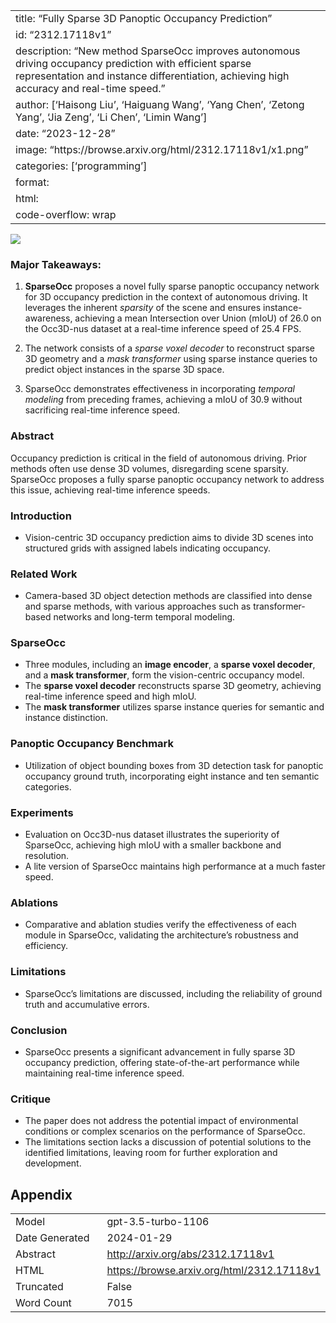 
---
title: "Fully Sparse 3D Panoptic Occupancy Prediction"
id: "2312.17118v1"
description: "New method SparseOcc improves autonomous driving occupancy prediction with efficient sparse representation and instance differentiation, achieving high accuracy and real-time speed."
author: ['Haisong Liu', 'Haiguang Wang', 'Yang Chen', 'Zetong Yang', 'Jia Zeng', 'Li Chen', 'Limin Wang']
date: "2023-12-28"
image: "https://browse.arxiv.org/html/2312.17118v1/x1.png"
categories: ['programming']
format:
  html:
    code-overflow: wrap
---

![](https://browse.arxiv.org/html/2312.17118v1/x1.png)

### Major Takeaways:

1. **SparseOcc** proposes a novel fully sparse panoptic occupancy network for 3D occupancy prediction in the context of autonomous driving. It leverages the inherent *sparsity* of the scene and ensures instance-awareness, achieving a mean Intersection over Union (mIoU) of 26.0 on the Occ3D-nus dataset at a real-time inference speed of 25.4 FPS.

2. The network consists of a *sparse voxel decoder* to reconstruct sparse 3D geometry and a *mask transformer* using sparse instance queries to predict object instances in the sparse 3D space.

3. SparseOcc demonstrates effectiveness in incorporating *temporal modeling* from preceding frames, achieving a mIoU of 30.9 without sacrificing real-time inference speed.

### Abstract

Occupancy prediction is critical in the field of autonomous driving. Prior methods often use dense 3D volumes, disregarding scene sparsity. SparseOcc proposes a fully sparse panoptic occupancy network to address this issue, achieving real-time inference speeds.

### Introduction
- Vision-centric 3D occupancy prediction aims to divide 3D scenes into structured grids with assigned labels indicating occupancy.
  
### Related Work
- Camera-based 3D object detection methods are classified into dense and sparse methods, with various approaches such as transformer-based networks and long-term temporal modeling.

### SparseOcc
- Three modules, including an **image encoder**, a **sparse voxel decoder**, and a **mask transformer**, form the vision-centric occupancy model.
- The **sparse voxel decoder** reconstructs sparse 3D geometry, achieving real-time inference speed and high mIoU.
- The **mask transformer** utilizes sparse instance queries for semantic and instance distinction.

### Panoptic Occupancy Benchmark
- Utilization of object bounding boxes from 3D detection task for panoptic occupancy ground truth, incorporating eight instance and ten semantic categories.

### Experiments
- Evaluation on Occ3D-nus dataset illustrates the superiority of SparseOcc, achieving high mIoU with a smaller backbone and resolution.
- A lite version of SparseOcc maintains high performance at a much faster speed.

### Ablations
- Comparative and ablation studies verify the effectiveness of each module in SparseOcc, validating the architecture's robustness and efficiency.

### Limitations
- SparseOcc's limitations are discussed, including the reliability of ground truth and accumulative errors.

### Conclusion
- SparseOcc presents a significant advancement in fully sparse 3D occupancy prediction, offering state-of-the-art performance while maintaining real-time inference speed.

### Critique
- The paper does not address the potential impact of environmental conditions or complex scenarios on the performance of SparseOcc.
- The limitations section lacks a discussion of potential solutions to the identified limitations, leaving room for further exploration and development.

## Appendix

|          |          |
|----------|----------|
| Model     | gpt-3.5-turbo-1106       |
| Date Generated     | 2024-01-29       |
| Abstract | [http://arxiv.org/abs/2312.17118v1](http://arxiv.org/abs/2312.17118v1)        |
| HTML     | [https://browse.arxiv.org/html/2312.17118v1](https://browse.arxiv.org/html/2312.17118v1)       |
| Truncated       | False       |
| Word Count       | 7015       |